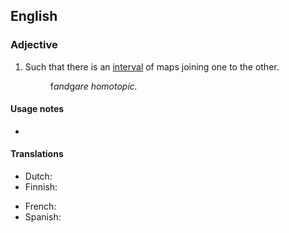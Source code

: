 ==English==
{{wikipedia}}

===Adjective===
{{en-adj|-}}

# {{lb|en|topology|of two [[map]]s}} Such that there is an [[interval]] of maps joining one to the other.
#: f'' and ''g'' are homotopic.''

====Usage notes====
* {{en-usage-equal}}

====Translations====
{{trans-top|(topology) such that there is an interval of maps joining one to the other}}
* Dutch: {{t|nl|homotopisch}}
* Finnish: {{t|fi|homotooppinen}}
{{trans-mid}}
* French: {{t+|fr|homotope|m|f}}
* Spanish: {{t|es|homotópico}}
{{trans-bottom}}